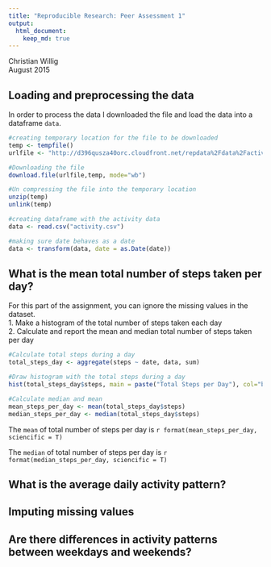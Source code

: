 ```yaml
---
title: "Reproducible Research: Peer Assessment 1"
output: 
  html_document:
    keep_md: true
---
```

Christian Willig  
August 2015

## Loading and preprocessing the data
In order to process the data I downloaded the file and load the data into a dataframe `data`.
```r
#creating temporary location for the file to be downloaded
temp <- tempfile()
urlfile <- "http://d396qusza40orc.cloudfront.net/repdata%2Fdata%2Factivity.zip"

#Downloading the file
download.file(urlfile,temp, mode="wb")

#Un compressing the file into the temporary location
unzip(temp)
unlink(temp)

#creating dataframe with the activity data
data <- read.csv("activity.csv")

#making sure date behaves as a date
data <- transform(data, date = as.Date(date))
```


## What is the mean total number of steps taken per day?
For this part of the assignment, you can ignore the missing values in the dataset.  
1. Make a histogram of the total number of steps taken each day  
2. Calculate and report the mean and median total number of steps taken
per day  

```r
#Calculate total steps during a day
total_steps_day <- aggregate(steps ~ date, data, sum)

#Draw histogram with the total steps during a day
hist(total_steps_day$steps, main = paste("Total Steps per Day"), col="blue", xlab="Number of Steps")

#Calculate median and mean
mean_steps_per_day <- mean(total_steps_day$steps)
median_steps_per_day <- median(total_steps_day$steps)
```

The `mean` of total number of steps per day is `r format(mean_steps_per_day, sciencific = T)`

The `median` of total number of steps per day is `r format(median_steps_per_day, sciencific = T)`

## What is the average daily activity pattern?



## Imputing missing values



## Are there differences in activity patterns between weekdays and weekends?
